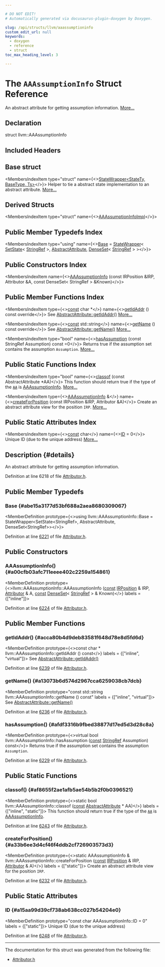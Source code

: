 ```yaml
---

# DO NOT EDIT!
# Automatically generated via docusaurus-plugin-doxygen by Doxygen.

slug: /api/structs/llvm/aaassumptioninfo
custom_edit_url: null
keywords:
  - doxygen
  - reference
  - struct
toc_max_heading_level: 3

---
```





# The `AAAssumptionInfo` Struct Reference

<DoxygenPage pluginConfig={pluginConfig}>

An abstract attribute for getting assumption information. <a href="#details">More...</a>

## Declaration

<CodeBlock>struct llvm::AAAssumptionInfo</CodeBlock>

## Included Headers

<IncludesList>
<IncludesListItem
  filePath="llvm/Transforms/IPO/Attributor.h"
  permalink="/docs/api/files/include/include/llvm/include/llvm/transforms/include/llvm/transforms/ipo/attributor-h"
  isLocal="true" />
</IncludesList>

## Base struct

<MembersIndex>

<MembersIndexItem
  type="struct"
  name={<><a href="/docs/api/structs/llvm/statewrapper">StateWrapper&lt;StateTy, BaseType, Ts&gt;</a></>}>
Helper to tie a abstract state implementation to an abstract attribute. <a href="/docs/api/structs/llvm/statewrapper/#details">More...</a>
</MembersIndexItem>

</MembersIndex>

## Derived Structs

<MembersIndex>

<MembersIndexItem
  type="struct"
  name={<><a href="/docs/api/structs/anonymous-namespace-attributorattributes-cpp-/aaassumptioninfoimpl">AAAssumptionInfoImpl</a></>}>
</MembersIndexItem>

</MembersIndex>

## Public Member Typedefs Index

<MembersIndex>

<MembersIndexItem
  type="using"
  name={<><a href="#abe15a3177d53bf688a2aea8680309067">Base</a> = <a href="/docs/api/structs/llvm/statewrapper">StateWrapper</a>&lt; <a href="/docs/api/structs/llvm/setstate">SetState</a>&lt; <a href="/docs/api/classes/llvm/stringref">StringRef</a> &gt;, <a href="/docs/api/structs/llvm/abstractattribute">AbstractAttribute</a>, <a href="/docs/api/classes/llvm/denseset">DenseSet</a>&lt; <a href="/docs/api/classes/llvm/stringref">StringRef</a> &gt; &gt;</>}>
</MembersIndexItem>

</MembersIndex>

## Public Constructors Index

<MembersIndex>

<MembersIndexItem
  name={<><a href="#a00cfb03afc711eeee402c2259a154861">AAAssumptionInfo</a> (const IRPosition &amp;IRP, Attributor &amp;A, const DenseSet&lt; StringRef &gt; &amp;Known)</>}>
</MembersIndexItem>

</MembersIndex>

## Public Member Functions Index

<MembersIndex>

<MembersIndexItem
  type={<><a href="/docs/api/files/lib/lib/target/lib/target/aarch64/aarch64promoteconstant-cpp/#a90f8350fecae261c25be85d38b451bff">const</a> char &#42;</>}
  name={<><a href="#acca80b4d9deb83581f648d78e8d5fd6d">getIdAddr</a> () const override</>}>
See <a href="/docs/api/structs/llvm/abstractattribute/#afb1ae982372c7bd88717c53d8f8e5470">AbstractAttribute::getIdAddr()</a> <a href="#acca80b4d9deb83581f648d78e8d5fd6d">More...</a>
</MembersIndexItem>

<MembersIndexItem
  type={<><a href="/docs/api/files/lib/lib/target/lib/target/aarch64/aarch64promoteconstant-cpp/#a90f8350fecae261c25be85d38b451bff">const</a> std::string</>}
  name={<><a href="#a13073b6d574d2967cca6259038cb7dcb">getName</a> () const override</>}>
See <a href="/docs/api/structs/llvm/abstractattribute/#a7d84d85c6cb8cc16db41d83859096256">AbstractAttribute::getName()</a> <a href="#a13073b6d574d2967cca6259038cb7dcb">More...</a>
</MembersIndexItem>

<MembersIndexItem
  type="bool"
  name={<><a href="#afdf3316b9fbed38877d17ed5d3d28c8a">hasAssumption</a> (const StringRef Assumption) const =0</>}>
Returns true if the assumption set contains the assumption <code>Assumption</code>. <a href="#afdf3316b9fbed38877d17ed5d3d28c8a">More...</a>
</MembersIndexItem>

</MembersIndex>

## Public Static Functions Index

<MembersIndex>

<MembersIndexItem
  type="bool"
  name={<><a href="#af8655f2ae1afb5ae54b5b2f0b0396521">classof</a> (const AbstractAttribute &#42;AA)</>}>
This function should return true if the type of the <code><a href="/docs/api/namespaces/llvm/aa">AA</a></code> is <a href="/docs/api/structs/llvm/aaassumptioninfo">AAAssumptionInfo</a>. <a href="#af8655f2ae1afb5ae54b5b2f0b0396521">More...</a>
</MembersIndexItem>

<MembersIndexItem
  type={<><a href="/docs/api/structs/llvm/aaassumptioninfo">AAAssumptionInfo</a> &amp;</>}
  name={<><a href="#a33b6ee3d4cf46f4ddb2cf726903573d3">createForPosition</a> (const IRPosition &amp;IRP, Attributor &amp;A)</>}>
Create an abstract attribute view for the position <code>IRP</code>. <a href="#a33b6ee3d4cf46f4ddb2cf726903573d3">More...</a>
</MembersIndexItem>

</MembersIndex>

## Public Static Attributes Index

<MembersIndex>

<MembersIndexItem
  type={<><a href="/docs/api/files/lib/lib/target/lib/target/aarch64/aarch64promoteconstant-cpp/#a90f8350fecae261c25be85d38b451bff">const</a> char</>}
  name={<><a href="#a15aa99d39cf738ab638cc027b54204e0">ID</a> = 0</>}>
Unique ID (due to the unique address) <a href="#a15aa99d39cf738ab638cc027b54204e0">More...</a>
</MembersIndexItem>

</MembersIndex>

## Description {#details}

An abstract attribute for getting assumption information.

Definition at line 6218 of file <a href="/docs/api/files/include/include/llvm/include/llvm/transforms/include/llvm/transforms/ipo/attributor-h">Attributor.h</a>.

<SectionDefinition>

## Public Member Typedefs

### Base {#abe15a3177d53bf688a2aea8680309067}

<MemberDefinition
  prototype={<>using llvm::AAAssumptionInfo::Base = 
      StateWrapper&lt;SetState&lt;StringRef&gt;, AbstractAttribute, DenseSet&lt;StringRef&gt;&gt;</>}>

Definition at line <a href="/docs/api/files/include/include/llvm/include/llvm/transforms/include/llvm/transforms/ipo/attributor-h/#l06221">6221</a> of file <a href="/docs/api/files/include/include/llvm/include/llvm/transforms/include/llvm/transforms/ipo/attributor-h">Attributor.h</a>.
</MemberDefinition>

</SectionDefinition>

<SectionDefinition>

## Public Constructors

### AAAssumptionInfo() {#a00cfb03afc711eeee402c2259a154861}

<MemberDefinition
  prototype={<>llvm::AAAssumptionInfo::AAAssumptionInfo (<a href="/docs/api/files/lib/lib/target/lib/target/aarch64/aarch64promoteconstant-cpp/#a90f8350fecae261c25be85d38b451bff">const</a> <a href="/docs/api/structs/llvm/irposition">IRPosition</a> &amp; IRP, <a href="/docs/api/structs/llvm/attributor">Attributor</a> &amp; A, <a href="/docs/api/files/lib/lib/target/lib/target/aarch64/aarch64promoteconstant-cpp/#a90f8350fecae261c25be85d38b451bff">const</a> <a href="/docs/api/classes/llvm/denseset">DenseSet</a>&lt; <a href="/docs/api/classes/llvm/stringref">StringRef</a> &gt; &amp; Known)</>}
  labels = {["inline"]}>

Definition at line <a href="/docs/api/files/include/include/llvm/include/llvm/transforms/include/llvm/transforms/ipo/attributor-h/#l06224">6224</a> of file <a href="/docs/api/files/include/include/llvm/include/llvm/transforms/include/llvm/transforms/ipo/attributor-h">Attributor.h</a>.
</MemberDefinition>

</SectionDefinition>

<SectionDefinition>

## Public Member Functions

### getIdAddr() {#acca80b4d9deb83581f648d78e8d5fd6d}

<MemberDefinition
  prototype={<>const char &#42; llvm::AAAssumptionInfo::getIdAddr () const</>}
  labels = {["inline", "virtual"]}>
See <a href="/docs/api/structs/llvm/abstractattribute/#afb1ae982372c7bd88717c53d8f8e5470">AbstractAttribute::getIdAddr()</a>

Definition at line <a href="/docs/api/files/include/include/llvm/include/llvm/transforms/include/llvm/transforms/ipo/attributor-h/#l06239">6239</a> of file <a href="/docs/api/files/include/include/llvm/include/llvm/transforms/include/llvm/transforms/ipo/attributor-h">Attributor.h</a>.
</MemberDefinition>

### getName() {#a13073b6d574d2967cca6259038cb7dcb}

<MemberDefinition
  prototype="const std::string llvm::AAAssumptionInfo::getName () const"
  labels = {["inline", "virtual"]}>
See <a href="/docs/api/structs/llvm/abstractattribute/#a7d84d85c6cb8cc16db41d83859096256">AbstractAttribute::getName()</a>

Definition at line <a href="/docs/api/files/include/include/llvm/include/llvm/transforms/include/llvm/transforms/ipo/attributor-h/#l06236">6236</a> of file <a href="/docs/api/files/include/include/llvm/include/llvm/transforms/include/llvm/transforms/ipo/attributor-h">Attributor.h</a>.
</MemberDefinition>

### hasAssumption() {#afdf3316b9fbed38877d17ed5d3d28c8a}

<MemberDefinition
  prototype={<>virtual bool llvm::AAAssumptionInfo::hasAssumption (<a href="/docs/api/files/lib/lib/target/lib/target/aarch64/aarch64promoteconstant-cpp/#a90f8350fecae261c25be85d38b451bff">const</a> <a href="/docs/api/classes/llvm/stringref">StringRef</a> Assumption) const</>}>
Returns true if the assumption set contains the assumption <code>Assumption</code>.

Definition at line <a href="/docs/api/files/include/include/llvm/include/llvm/transforms/include/llvm/transforms/ipo/attributor-h/#l06229">6229</a> of file <a href="/docs/api/files/include/include/llvm/include/llvm/transforms/include/llvm/transforms/ipo/attributor-h">Attributor.h</a>.
</MemberDefinition>

</SectionDefinition>

<SectionDefinition>

## Public Static Functions

### classof() {#af8655f2ae1afb5ae54b5b2f0b0396521}

<MemberDefinition
  prototype={<>static bool llvm::AAAssumptionInfo::classof (<a href="/docs/api/files/lib/lib/target/lib/target/aarch64/aarch64promoteconstant-cpp/#a90f8350fecae261c25be85d38b451bff">const</a> <a href="/docs/api/structs/llvm/abstractattribute">AbstractAttribute</a> &#42; AA)</>}
  labels = {["inline", "static"]}>
This function should return true if the type of the <code><a href="/docs/api/namespaces/llvm/aa">AA</a></code> is <a href="/docs/api/structs/llvm/aaassumptioninfo">AAAssumptionInfo</a>.

Definition at line <a href="/docs/api/files/include/include/llvm/include/llvm/transforms/include/llvm/transforms/ipo/attributor-h/#l06243">6243</a> of file <a href="/docs/api/files/include/include/llvm/include/llvm/transforms/include/llvm/transforms/ipo/attributor-h">Attributor.h</a>.
</MemberDefinition>

### createForPosition() {#a33b6ee3d4cf46f4ddb2cf726903573d3}

<MemberDefinition
  prototype={<>static AAAssumptionInfo &amp; llvm::AAAssumptionInfo::createForPosition (<a href="/docs/api/files/lib/lib/target/lib/target/aarch64/aarch64promoteconstant-cpp/#a90f8350fecae261c25be85d38b451bff">const</a> <a href="/docs/api/structs/llvm/irposition">IRPosition</a> &amp; IRP, <a href="/docs/api/structs/llvm/attributor">Attributor</a> &amp; A)</>}
  labels = {["static"]}>
Create an abstract attribute view for the position <code>IRP</code>.

Definition at line <a href="/docs/api/files/include/include/llvm/include/llvm/transforms/include/llvm/transforms/ipo/attributor-h/#l06232">6232</a> of file <a href="/docs/api/files/include/include/llvm/include/llvm/transforms/include/llvm/transforms/ipo/attributor-h">Attributor.h</a>.
</MemberDefinition>

</SectionDefinition>

<SectionDefinition>

## Public Static Attributes

### ID {#a15aa99d39cf738ab638cc027b54204e0}

<MemberDefinition
  prototype="const char AAAssumptionInfo::ID = 0"
  labels = {["static"]}>
Unique ID (due to the unique address)

Definition at line <a href="/docs/api/files/include/include/llvm/include/llvm/transforms/include/llvm/transforms/ipo/attributor-h/#l06248">6248</a> of file <a href="/docs/api/files/include/include/llvm/include/llvm/transforms/include/llvm/transforms/ipo/attributor-h">Attributor.h</a>.
</MemberDefinition>

</SectionDefinition>

<hr/>

The documentation for this struct was generated from the following file:

<ul>
<li><a href="/docs/api/files/include/include/llvm/include/llvm/transforms/include/llvm/transforms/ipo/attributor-h">Attributor.h</a></li>
</ul>

</DoxygenPage>

